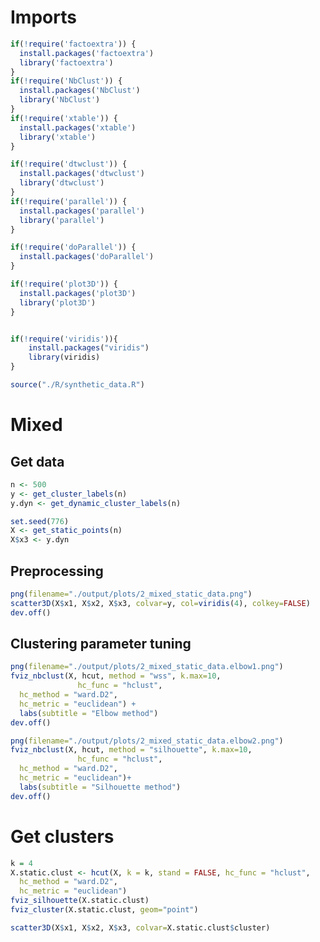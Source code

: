 # Imports
```r
if(!require('factoextra')) {
  install.packages('factoextra')
  library('factoextra')
}
if(!require('NbClust')) {
  install.packages('NbClust')
  library('NbClust')
}
if(!require('xtable')) {
  install.packages('xtable')
  library('xtable')
}

if(!require('dtwclust')) {
  install.packages('dtwclust')
  library('dtwclust')
}
if(!require('parallel')) {
  install.packages('parallel')
  library('parallel')
}

if(!require('doParallel')) {
  install.packages('doParallel')
}

if(!require('plot3D')) {
  install.packages('plot3D')
  library('plot3D')
}


if(!require('viridis')){
    install.packages("viridis")
    library(viridis)
}

```
```r
source("./R/synthetic_data.R")
```
# Mixed
## Get data


```r
n <- 500
y <- get_cluster_labels(n)
y.dyn <- get_dynamic_cluster_labels(n)

set.seed(776)
X <- get_static_points(n)
X$x3 <- y.dyn

```

## Preprocessing
```r
png(filename="./output/plots/2_mixed_static_data.png")
scatter3D(X$x1, X$x2, X$x3, colvar=y, col=viridis(4), colkey=FALSE)
dev.off()
```
## Clustering parameter tuning
```r
png(filename="./output/plots/2_mixed_static_data.elbow1.png")
fviz_nbclust(X, hcut, method = "wss", k.max=10,
               hc_func = "hclust",
  hc_method = "ward.D2",
  hc_metric = "euclidean") +
  labs(subtitle = "Elbow method")
dev.off()

png(filename="./output/plots/2_mixed_static_data.elbow2.png")
fviz_nbclust(X, hcut, method = "silhouette", k.max=10,
               hc_func = "hclust",
  hc_method = "ward.D2",
  hc_metric = "euclidean")+
  labs(subtitle = "Silhouette method")
dev.off()
```
# Get clusters
```r
k = 4
X.static.clust <- hcut(X, k = k, stand = FALSE, hc_func = "hclust",
  hc_method = "ward.D2",
  hc_metric = "euclidean")
fviz_silhouette(X.static.clust)
fviz_cluster(X.static.clust, geom="point")
```

```r
scatter3D(X$x1, X$x2, X$x3, colvar=X.static.clust$cluster)
```